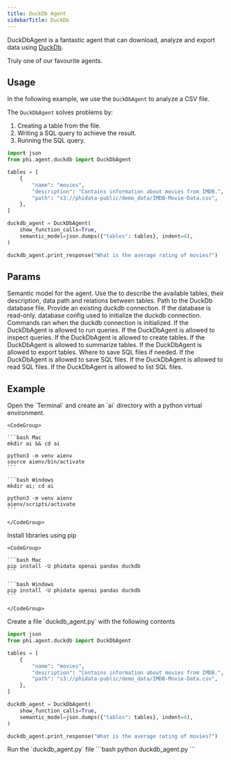 ```yaml
---
title: DuckDb Agent
sidebarTitle: DuckDb
---
```


DuckDbAgent is a fantastic agent that can download, analyze and export data using [DuckDb](https://duckdb.org/).

Truly one of our favourite agents.

## Usage

In the following example, we use the `DuckDbAgent` to analyze a CSV file.

The `DuckDbAgent` solves problems by:

1. Creating a table from the file.
2. Writing a SQL query to achieve the result.
3. Running the SQL query.

```python duckdb_agent.py
import json
from phi.agent.duckdb import DuckDbAgent

tables = [
    {
        "name": "movies",
        "description": "Contains information about movies from IMDB.",
        "path": "s3://phidata-public/demo_data/IMDB-Movie-Data.csv",
    },
]

duckdb_agent = DuckDbAgent(
    show_function_calls=True,
    semantic_model=json.dumps({"tables": tables}, indent=4),
)

duckdb_agent.print_response("What is the average rating of movies?")
```

## Params

<ResponseField name="semantic_model" type="str" default="None">
  Semantic model for the agent. Use the to describe the available tables, their
  description, data path and relations between tables.
</ResponseField>
<ResponseField name="db_path" type="str" default="None">
  Path to the DuckDb database file.
</ResponseField>
<ResponseField name="connection" type="DuckDBPyConnection" default="None">
  Provide an existing duckdb connection.
</ResponseField>
<ResponseField name="read_only" type="bool" default="False">
  If the database is read-only.
</ResponseField>
<ResponseField name="config" type="dict" default="None">
  database config used to initialize the duckdb connection.
</ResponseField>
<ResponseField name="init_commands" type="List[str]" default="None">
  Commands ran when the duckdb connection is initialized.
</ResponseField>
<ResponseField name="run_queries" type="bool" default="True">
  If the DuckDbAgent is allowed to run queries.
</ResponseField>
<ResponseField name="inspect_queries" type="bool" default="True">
  If the DuckDbAgent is allowed to inspect queries.
</ResponseField>
<ResponseField name="create_tables" type="bool" default="True">
  If the DuckDbAgent is allowed to create tables.
</ResponseField>
<ResponseField name="summarize_tables" type="bool" default="True">
  If the DuckDbAgent is allowed to summarize tables.
</ResponseField>
<ResponseField name="export_tables" type="bool" default="True">
  If the DuckDbAgent is allowed to export tables.
</ResponseField>
<ResponseField name="base_dir" type="Path" default=".">
  Where to save SQL files if needed.
</ResponseField>
<ResponseField name="save_files" type="bool" default="True">
  If the DuckDbAgent is allowed to save SQL files.
</ResponseField>
<ResponseField name="read_files" type="bool" default="False">
  If the DuckDbAgent is allowed to read SQL files.
</ResponseField>
<ResponseField name="list_files" type="bool" default="False">
  If the DuckDbAgent is allowed to list SQL files.
</ResponseField>

## Example

<Steps>
  <Step title="Create a virtual environment">
    Open the `Terminal` and create an `ai` directory with a python virtual environment.

    <CodeGroup>

    ```bash Mac
    mkdir ai && cd ai

    python3 -m venv aienv
    source aienv/bin/activate
    ```

    ```bash Windows
    mkdir ai; cd ai

    python3 -m venv aienv
    aienv/scripts/activate
    ```

    </CodeGroup>

  </Step>
  <Step title="Install libraries">
    Install libraries using pip

    <CodeGroup>

    ```bash Mac
    pip install -U phidata openai pandas duckdb
    ```

    ```bash Windows
    pip install -U phidata openai pandas duckdb
    ```

    </CodeGroup>

  </Step>
  <Step title="Create a duckdb agent">
    Create a file `duckdb_agent.py` with the following contents

```python duckdb_agent.py
import json
from phi.agent.duckdb import DuckDbAgent

tables = [
    {
        "name": "movies",
        "description": "Contains information about movies from IMDB.",
        "path": "s3://phidata-public/demo_data/IMDB-Movie-Data.csv",
    },
]

duckdb_agent = DuckDbAgent(
    show_function_calls=True,
    semantic_model=json.dumps({"tables": tables}, indent=4),
)

duckdb_agent.print_response("What is the average rating of movies?")
```

  </Step>
  <Step title="Run the agent">
    Run the `duckdb_agent.py` file
```bash
python duckdb_agent.py
```
  </Step>
</Steps>

<Snippet file="discord.mdx" />
